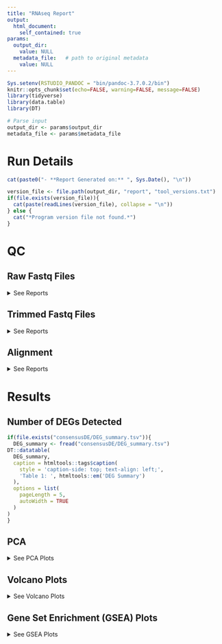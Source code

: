 ```yaml
---
title: "RNAseq Report"
output: 
  html_document:
    self_contained: true
params:
  output_dir:
    value: NULL
  metadata_file:   # path to original metadata
    value: NULL
---
```


```r
Sys.setenv(RSTUDIO_PANDOC = "bin/pandoc-3.7.0.2/bin")
knitr::opts_chunk$set(echo=FALSE, warning=FALSE, message=FALSE)
library(tidyverse)
library(data.table)
library(DT)
```

```r
# Parse input
output_dir <- params$output_dir
metadata_file <- params$metadata_file
```


# Run Details

```r
cat(paste0("- **Report Generated on:** ", Sys.Date(), "\n"))

version_file <- file.path(output_dir, "report", "tool_versions.txt")
if(file.exists(version_file)){
  cat(paste(readLines(version_file), collapse = "\n"))
} else {
  cat("*Program version file not found.*")
}
```


# QC

## Raw Fastq Files
<details>
  <summary>See Reports</summary>
```r
multi_qc_path <- "qc/raw_reads/multiqc_report.html"
fastqc_paths <- list.files("qc/raw_reads/", pattern = "*fastqc.html", full.names = T)
if(file.exists(multi_qc_path)){
  cat(paste0("[MultiQC Report](",multi_qc_path,"){target='_blank'}\n\n"))
}else{
  cat("*MultiQC report not found.*\n\n")
}
if(length(fastqc_paths)>0){
  for(path in fastqc_paths){
    cat(paste0("[",gsub("_fastqc.html","",basename(path))," FastQC Report](",path,"){target='_blank'}\n\n"))
  }
}else{
  cat("*No raw fastqc files detected.*\n\n")
}
```
</details> 

## Trimmed Fastq Files
<details>
  <summary>See Reports</summary>
```r
multi_qc_path <- "qc/trimmed_reads/multiqc_report.html"
fastqc_paths <- list.files("qc/trimmed_reads/", pattern = "*fastqc.html", full.names = T)
if(file.exists(multi_qc_path)){
  cat(paste0("[MultiQC Report](",multi_qc_path,"){target='_blank'}\n\n"))
}else{
  cat("*MultiQC report not found.*\n\n")
}
if(length(fastqc_paths)>0){
  for(path in fastqc_paths){
    cat(paste0("[",gsub("_fastqc.html","",basename(path))," FastQC Report](",path,"){target='_blank'}\n\n"))
  }
}else{
  cat("*No trimmed fastqc files detected.*\n\n")
}
```
</details> 

## Alignment
<details>
  <summary>See Reports</summary>
```r
multi_qc_path <- "qc/alignment/multiqc_report.html"
if(file.exists(multi_qc_path)){
  cat(paste0("[MultiQC Report](",multi_qc_path,"){target='_blank'}\n\n"))
}else{
  cat("*MultiQC report not found.*\n\n")
}
```
</details>

# Results

## Number of DEGs Detected

```r
if(file.exists("consensusDE/DEG_summary.tsv")){
  DEG_summary <- fread("consensusDE/DEG_summary.tsv")
DT::datatable(
  DEG_summary,
  caption = htmltools::tags$caption(
    style = 'caption-side: top; text-align: left;',
    'Table 1: ', htmltools::em('DEG Summary')
  ),
  options = list(
    pageLength = 5,
    autoWidth = TRUE
  )
)
}
```

## PCA
<details markdown="1">
  <summary>See PCA Plots</summary>
  
### Raw Data

```r
if(file.exists("plots/raw_data_pca.png")){
  knitr::include_graphics("plots/raw_data_pca.png")
}
```

### Corrected and Normalised

```r
if(file.exists("plots/corrected_normalised_data_pca.png")){
  knitr::include_graphics("plots/corrected_normalised_data_pca.png")
}
```

</details> 

## Volcano Plots
<details>
  <summary>See Volcano Plots</summary>
```r
plots <- list.files("plots", pattern="all_volcano_plots.png", full.names=TRUE)
knitr::include_graphics(plots)
```
</details>

## Gene Set Enrichment (GSEA) Plots
<details>
  <summary>See GSEA Plots</summary>
```r
plots <- list.files("plots", pattern="dotplot.png", full.names=TRUE)
knitr::include_graphics(plots)

plots <- list.files("plots", pattern="network.png", full.names=TRUE)
knitr::include_graphics(plots)
```
</details>


